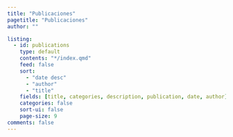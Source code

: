 ```yaml
---
title: "Publicaciones"
pagetitle: "Publicaciones"
author: ""

listing: 
  - id: publications
    type: default
    contents: "*/index.qmd"
    feed: false
    sort:
      - "date desc"
      - "author"
      - "title"
    fields: [title, categories, description, publication, date, author]
    categories: false
    sort-ui: false
    page-size: 9
comments: false
---
```


::: {#publications}
:::